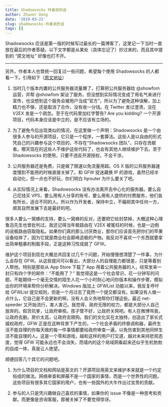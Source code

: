 ```yaml
---
title: Shadowsocks 作者说的话
author: Zhuoer Dong
date: '2019-03-21'
slug: shadowsocks-作者说的话
tags: []
---
```


Shadowsocks 应该是第一版的时候写过最长的一篇博客了，这里记一下当时一直放在最后的作者答疑。以下文字都是从某处（具体忘记了）抄过来的，而且其中提到的 “原文地址” 好像也打不开。

--------------------------------------------


 另外，作者本人也曾统一回复过一些问题，希望每个使用 Shadowsocks 的人都看一下。引用如下（[原文地址](https://www.v2ex.com/t/166417#reply121)）

1. 当时几个版本内置的公共服务器流量爆了，打算把公共服务器给 @showfom 运营，并帮 @showfom 架设了服务。但没想到实际情况变成了用名气来进行宣传，也没想到这个服务会被用户当成“官方”，所以为了避免这种误解，加上精力也不够，还是取消了合作，没有收一分钱。在 Twitter 发过澄清，没在 V2EX 发是一个疏忽。至于在代码里加红字警告? Are you kidding? 一个开源项目，代码本身应该是中立的，是不应该有立场的。

2. 为了避免今后出现类似的情况，在这里做一个声明：Shadowsocks 是一个由很多人参与的开源项目，它只是一个程序，一套算法。这些人是以自由的形式凭自己的兴趣参与这个项目的，不存在“Shadowsocks 团队”，只存在贡献者。哪天现在的这些人不维护这些代码了，也会有其他人继续维护下去。至于 Shadowsocks 的使用，只要不违反开源授权，不会干涉。

3. 公共服务器还是免费，只是做了限速以免流量用超。OS X 版的公共服务器速度慢到不能用的时候直接关掉了。和 GFW 捉迷藏换 IP 的游戏，虽然已经半自动化，但一点也不好玩，你们明白 fqrouter 为什么要关了吧。

4. 从实际情况上来看，Shadowsocks 没有办法离开去中心化的服务器。要么自己花钱买 VPS，要么用有人分享的账号，要么用有人提供的付费服务，他们各有所长，适合不同的人。所以作为开发者，保持中立，不偏袒其中任何一方，顺其自然发展下去是最好的吧。

很多人要么一窝蜂的支持，要么一窝蜂的反对，还要把它给封禁掉，大概这种心理鲁迅先生也曾批判过。我还记得当年极路由在 V2EX 被冤枉的时候，也是一边倒的说极路由窃取隐私。如果你们真的那么讨厌商业，那你们应该首先把你们的苹果设备给摔了，因为它就是商业社会巅峰造极的产物。我反对不喜欢一个东西就要拿出简单粗暴的制裁手段，正是这种习性成就了 GFW。

维护这个项目到现在大概总共回复过几千个问题，开始慢慢想清楚了一件事，为什么会存在 GFW。从这些提问可以看出，大部分人的自理能力都很差，只是等着别人帮他。特别是那些从 App Store 下载了 App 用着公共服务器的人，经常发来一封只有四个字的邮件：“不能用了？” 我觉得这是一个社会常识，花一分钟写的问题，不能期待一个毫无交情的陌生人花一个小时耐心地问你版本和操作步骤，模拟出你的环境来帮你分析解决。Windows 版加上 GFWList 功能以来，我反复呼吁给 GFWList 提交规则，但是一个月过去了竟然一个提交都没有。如果没有人做一点什么，它自己是不会更新的啊，没有人会义务地帮你打理这些。最近 net-speeder 又开始流行，害人害己。我觉得，政府无限的权力，都是大部分人自己放弃的。假货坑爹，让政府审核。孩子管不好，让政府关网吧。有人在微博骂我，让政府去删。房价太高，让政府去限购。我们的文化实在太独特，创造出了家长式威权政府，GFW 正是在这种背景下产生的，一个社会矛盾的终极调和器，最终生活不能自理的你每天做的每一件事情都要给政府审查一遍，以免伤害到其他同样生活不能自理的人。这是一个零和游戏，越和这样的用户打交道，越对未来持悲观态度，觉得 GFW 可能永远也不会消失，而墙内的这个局域网看起来还似乎生机勃勃的自成一体，真是让人绝望。

顺便回答几个其它的问题吧。

1. 为什么项目的文档和网站是英文的？开源项目用英文来维护本来就是一个约定俗成的做法。网络审查和屏蔽不是一个国家的事情，而是一个世界性的问题。这些项目有很多其它国家的用户，也有一些国外的大牛作出过宝贵的贡献。

2. 参与的人只是凭兴趣做自己喜欢的事情，如果你的 issue 不像是一种思考和贡献，而更像是咨询客服，那被关掉了不要觉得惊讶。


